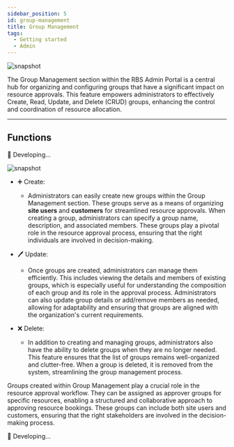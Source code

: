 ---
sidebar_position: 5
id: group-management
title: Group Management
tags:
  - Getting started
  - Admin
---




<BrowserWindow url={url}>

![snapshot](../assets/admin/group-management-approval.png)

</BrowserWindow>

The Group Management section within the RBS Admin Portal is a central hub for organizing and configuring groups that have a significant impact on resource approvals. This feature empowers administrators to effectively Create, Read, Update, and Delete (CRUD) groups, enhancing the control and coordination of resource allocation.

---

## Functions

<Tabs>
  <TabItem value="resource" label="Resource">

🚧 Developing...

  </TabItem>
  <TabItem value="approval" label="Approval" default>

  <BrowserWindow url={url}>

![snapshot](../assets/admin/group-management-approval.png)

</BrowserWindow>

- ➕ Create:

  - Administrators can easily create new groups within the Group Management section. These groups serve as a means of organizing **site users** and **customers** for streamlined resource approvals. When creating a group, administrators can specify a group name, description, and associated members. These groups play a pivotal role in the resource approval process, ensuring that the right individuals are involved in decision-making.

- 🖊️ Update:

  - Once groups are created, administrators can manage them efficiently. This includes viewing the details and members of existing groups, which is especially useful for understanding the composition of each group and its role in the approval process. Administrators can also update group details or add/remove members as needed, allowing for adaptability and ensuring that groups are aligned with the organization's current requirements.

- ❌ Delete:
  - In addition to creating and managing groups, administrators also have the ability to delete groups when they are no longer needed. This feature ensures that the list of groups remains well-organized and clutter-free. When a group is deleted, it is removed from the system, streamlining the group management process.

Groups created within Group Management play a crucial role in the resource approval workflow. They can be assigned as approver groups for specific resources, enabling a structured and collaborative approach to approving resource bookings. These groups can include both site users and customers, ensuring that the right stakeholders are involved in the decision-making process.

  </TabItem>
    <TabItem value="executer" label="Executer">

🚧 Developing...

  </TabItem>
</Tabs>

